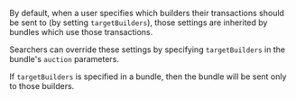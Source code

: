 By default, when a user specifies which builders their transactions should be sent to (by setting `targetBuilders`), those settings are inherited by bundles which use those transactions.

Searchers can override these settings by specifying `targetBuilders` in the bundle's `auction` parameters.

If `targetBuilders` is specified in a bundle, then the bundle will be sent only to those builders.
